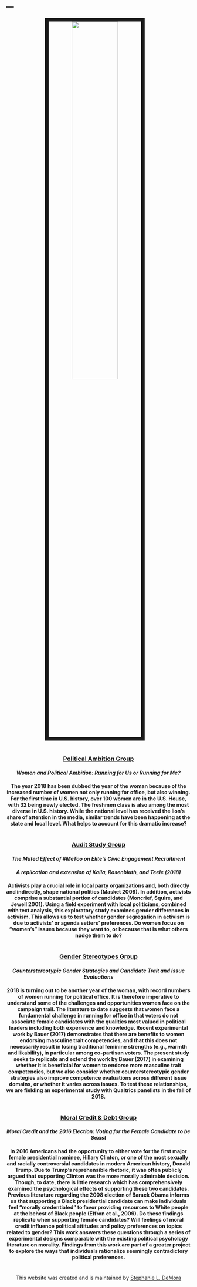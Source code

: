 
---
---

<link rel="stylesheet" href="styles.css" type="text/css">

<center>
<img src="images/Political_Science_Students.jpg" style="width:50%; border:10px solid; margin-right: 20px" align="middle">
</center>

#

#

#

#

#

#

#


#

<center>

### <u> Political Ambition Group </u>
#### <i> Women and Political Ambition: Running for Us or Running for Me? </i>
#### The year 2018 has been dubbed the year of the woman because of the increased number of women not only running for office, but also winning. For the first time in U.S. history, over 100 women are in the U.S. House, with 32 being newly elected. The freshmen class is also among the most diverse in U.S. history. While the national level has received the lion’s share of attention in the media, similar trends have been happening at the state and local level.  What helps to account for this dramatic increase?

#

#

#

<center>

### <u> Audit Study Group </u>
#### <i> The Muted Effect of #MeToo on Elite’s Civic Engagement Recruitment </i>
#### <i> A replication and extension of Kalla, Rosenbluth, and Teele (2018) </i>
#### Activists play a crucial role in local party organizations and, both directly and indirectly, shape national politics (Masket 2009). In addition, activists comprise a substantial portion of candidates (Moncrief, Squire, and Jewell 2001). Using a field experiment with local politicians, combined with text analysis, this exploratory study examines gender differences in activism. This allows us to test whether gender segregation in activism is due to activists’ or agenda setters’ preferences. Do women focus on “women’s” issues because they want to, or because that is what others nudge them to do?

#

#

#

<center>

### <u> Gender Stereotypes Group </u>
#### <i> Counterstereotypic Gender Strategies and Candidate Trait and Issue Evaluations </i>
#### 2018 is turning out to be another year of the woman, with record numbers of women running for political office. It is therefore imperative to understand some of the challenges and opportunities women face on the campaign trail. The literature to date suggests that women face a fundamental challenge in running for office in that voters do not associate female candidates with the qualities most valued in political leaders including both experience and knowledge. Recent experimental work by Bauer (2017) demonstrates that there are benefits to women endorsing masculine trait competencies, and that this does not necessarily result in losing traditional feminine strengths (e.g., warmth and likability), in particular among co-partisan voters. The present study seeks to replicate and extend the work by Bauer (2017) in examining whether it is beneficial for women to endorse more masculine trait competencies, but we also consider whether counterstereotypic gender strategies also improve competence evaluations across different issue domains, or whether it varies across issues. To test these relationships, we are fielding an experimental study with Qualtrics panelists in the fall of 2018.


#

#

#

<center>

### <u> Moral Credit & Debt Group </u>
#### <i> Moral Credit and the 2016 Election: Voting for the Female Candidate to be Sexist </i>
#### In 2016 Americans had the opportunity to either vote for the first major female presidential nominee, Hillary Clinton, or one of the most sexually and racially controversial candidates in modern American history, Donald Trump. Due to Trump's reprehensible rhetoric, it was often publicly argued that supporting Clinton was the more morally admirable decision.  Though, to date, there is little research which has comprehensively examined the psychological effects of supporting these two candidates.  Previous literature regarding the 2008 election of Barack Obama informs us that supporting a Black presidential candidate can make individuals feel “morally credentialed” to favor providing resources to White people at the behest of Black people (Effron et al., 2009).  Do these findings replicate when supporting female candidates?  Will feelings of moral credit influence political attitudes and policy preferences on topics related to gender?  This work answers these questions through a series of experimental designs comparable with the existing political psychology literature on morality.  Findings from this work are part of a greater project to explore the ways that individuals rationalize seemingly contradictory political preferences.

</center>



#

#

#

#

#

#

#

#

#

#

#

#

#

#

#

#

#

#

#

#

#

#

#

#

#

#

#

#

#

#

#

#

#

#

#

#

#

#

#

#

#

#

#

#

#

#

#

#

#

#

#

#

#

#

#

#


<center> 

This website was created and is maintained by [Stephanie L. DeMora](https://www.stephaniedemora.com/)

</center>